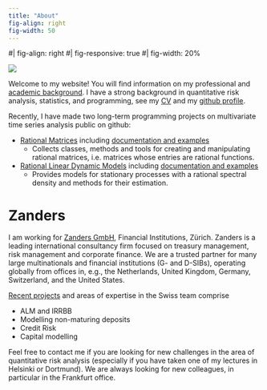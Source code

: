 ```yaml
---
title: "About"
fig-align: right
fig-width: 50
---
```


::: {#fig-bf}
#| fig-align: right
#| fig-responsive: true
#| fig-width: 20%

![](images/dark_pic.jpg){align="center"}
:::

Welcome to my website!
You will find information on my professional and [academic background](academia.html).
I have a strong background in quantitative risk analysis, statistics, and programming, see my [CV](cv.html) and my [github profile](https://github.com/bfunovits).

Recently, I have made two long-term programming projects on multivariate time series analysis public on github:

* [Rational Matrices](https://github.com/bfunovits/rationalmatrices) including [documentation and examples](https://bfunovits.github.io/rationalmatrices/)
    * Collects classes, methods and tools for creating and manipulating rational matrices, i.e. matrices whose entries are rational functions. 
* [Rational Linear Dynamic Models](https://github.com/bfunovits/RLDM) including [documentation and examples](https://bfunovits.github.io/RLDM/)
    * Provides models for stationary processes with a rational spectral density and methods for their estimation.

# Zanders

I am working for [Zanders GmbH](https://zandersgroup.com/en/), Financial Institutions, Zürich.
Zanders is a leading international consultancy firm focused on treasury management, risk management and corporate finance.
We are a trusted partner for many large multinationals and financial institutions (G- and D-SIBs), operating globally from offices in, e.g., the Netherlands, United Kingdom, Germany, Switzerland, and the United States.

[Recent projects](projects_professional.html) and areas of expertise in the Swiss team comprise

* ALM and IRRBB
* Modelling non-maturing deposits
* Credit Risk
* Capital modelling

Feel free to contact me if you are looking for new challenges in the area of quantitative risk analysis (especially if you have taken one of my lectures in Helsinki or Dortmund).
We are always looking for new colleagues, in particular in the Frankfurt office.



